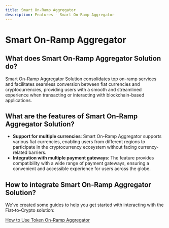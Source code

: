 ```yaml
---
title: Smart On-Ramp Aggregator
description: Features - Smart On-Ramp Aggregator
---
```


# Smart On-Ramp Aggregator

## What does Smart On-Ramp Aggregator Solution do?

Smart On-Ramp Aggregator Solution consolidates top on-ramp services and facilitates seamless conversion between fiat currencies and cryptocurrencies, providing users with a smooth and streamlined experience when transacting or interacting with blockchain-based applications.

## What are the features of Smart On-Ramp Aggregator Solution?

- **Support for multiple currencies**: Smart On-Ramp Aggregator supports various fiat currencies, enabling users from different regions to participate in the cryptocurrency ecosystem without facing currency-related barriers.
- **Integration with multiple payment gateways**: The feature provides compatibility with a wide range of payment gateways, ensuring a convenient and accessible experience for users across the globe.

## How to integrate Smart On-Ramp Aggregator Solution?
We've created some guides to help you get started with interacting with the Fiat-to-Crypto solution:

[How to Use Token On-Ramp Aggregator](/guides/how-to-use-token-on-ramp-aggregator)
